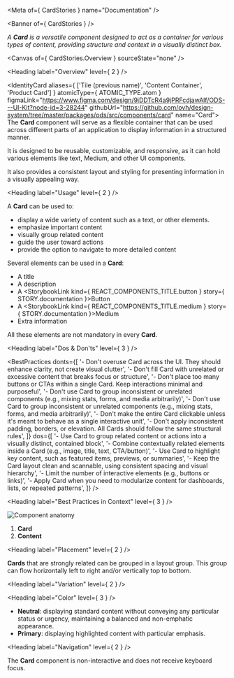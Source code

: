 
<Meta of={ CardStories } name="Documentation" />

<Banner of={ CardStories } />

_A **Card** is a versatile component designed to act as a container for various types of content, providing structure and context in a visually distinct box._

<Canvas of={ CardStories.Overview } sourceState="none" />

<Heading label="Overview" level={ 2 } />

<IdentityCard aliases={ ['Tile (previous name)', 'Content Container', 'Product Card'] }
              atomicType={ ATOMIC_TYPE.atom }
              figmaLink="https://www.figma.com/design/9jDDTcR4a9jPRFcdjawAlf/ODS---UI-Kit?node-id=3-28244"
              githubUrl="https://github.com/ovh/design-system/tree/master/packages/ods/src/components/card"
              name="Card">
  The **Card** component will serve as a flexible container that can be used across different parts of an application
  to display information in a structured manner.

  It is designed to be reusable, customizable, and responsive, as it can hold various elements like
  text, Medium, and other UI components.

  It also provides a consistent layout and styling for presenting information in a visually appealing way.
</IdentityCard>

<Heading label="Usage" level={ 2 } />

A **Card** can be used to:

* display a wide variety of content such as a text, or other elements.
* emphasize important content
* visually group related content
* guide the user toward actions
* provide the option to navigate to more detailed content

Several elements can be used in a **Card**:

* A title
* A description
* A <StorybookLink kind={ REACT_COMPONENTS_TITLE.button } story={ STORY.documentation }>Button</StorybookLink>
* A <StorybookLink kind={ REACT_COMPONENTS_TITLE.medium } story={ STORY.documentation }>Medium</StorybookLink>
* Extra information

All these elements are not mandatory in every **Card**.

<Heading label="Dos & Don'ts" level={ 3 } />

<BestPractices
  donts={[
    '- Don\'t overuse Card across the UI. They should enhance clarity, not create visual clutter',
    '- Don\'t fill Card with unrelated or excessive content that breaks focus or structure',
    '- Don\'t place too many buttons or CTAs within a single Card. Keep interactions minimal and purposeful',
    '- Don\'t use Card to group inconsistent or unrelated components (e.g., mixing stats, forms, and media arbitrarily)',
    '- Don\'t use Card to group inconsistent or unrelated components (e.g., mixing stats, forms, and media arbitrarily)',
    '- Don\'t make the entire Card clickable unless it\'s meant to behave as a single interactive unit',
    '- Don\'t apply inconsistent padding, borders, or elevation. All Cards should follow the same structural rules',
  ]}
  dos={[
    '- Use Card to group related content or actions into a visually distinct, contained block',
    '- Combine contextually related elements inside a Card (e.g., image, title, text, CTA/button)',
    '- Use Card to highlight key content, such as featured items, previews, or summaries',
    '- Keep the Card layout clean and scannable, using consistent spacing and visual hierarchy',
    '- Limit the number of interactive elements (e.g., buttons or links)',
    '- Apply Card when you need to modularize content for dashboards, lists, or repeated patterns',
  ]}
/>

<Heading label="Best Practices in Context" level={ 3 } />

![Component anatomy](components/card/anatomy.png "Component anatomy")

1. **Card**
2. **Content**

<Heading label="Placement" level={ 2 } />

**Cards** that are strongly related can be grouped in a layout group. This group can flow horizontally left to right and/or vertically top to bottom.

<Heading label="Variation" level={ 2 } />

<Heading label="Color" level={ 3 } />

- **Neutral**: displaying standard content without conveying any particular status or urgency, maintaining a balanced and non-emphatic appearance.
- **Primary**: displaying highlighted content with particular emphasis.

<Heading label="Navigation" level={ 2 } />

The **Card** component is non-interactive and does not receive keyboard focus.
